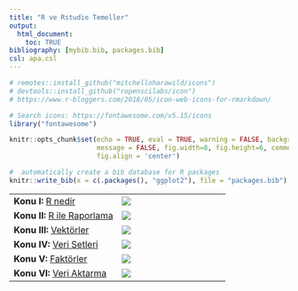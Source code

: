 ```yaml
---
title: "R ve Rstudio Temeller"
output:
  html_document:
    toc: TRUE
bibliography: [mybib.bib, packages.bib]
csl: apa.csl
---
```


```r
# remotes::install_github("mitchelloharawild/icons")
# devtools::install_github("ropenscilabs/icon")
# https://www.r-bloggers.com/2018/05/icon-web-icons-for-rmarkdown/

# Search icons: https://fontawesome.com/v5.15/icons
library("fontawesome")

knitr::opts_chunk$set(echo = TRUE, eval = TRUE, warning = FALSE, background = "gray85",
                      message = FALSE, fig.width=8, fig.height=6, comment = NA,
                      fig.align = 'center')

#  automatically create a bib database for R packages
knitr::write_bib(x = c(.packages(), "ggplot2"), file = "packages.bib")
```


|   |   |
|---|---|
|**Konu I: ** [R nedir](sunu\T_Temeller.html) | ![](figures/r_and_rstudio.jfif) |
|**Konu II: **   [R ile Raporlama](sunu\T_Dokumantasyon.html) |    ![](figures/markdown.png) |
| **Konu III: **   [Vektörler](sunu\T_Nesneler.html) | ![](figures/vectors.png) |
| **Konu IV: **   [Veri Setleri](sunu\T_Veri_Setleri.html) | ![](figures/dataframe.png) |
| **Konu V: **   [Faktörler](sunu\T_Faktorler.html) | ![](figures/factors.png) |
| **Konu VI: **   [Veri Aktarma](sunu\T_Veri_Aktarim.html) | ![](figures/import.jfif) |



